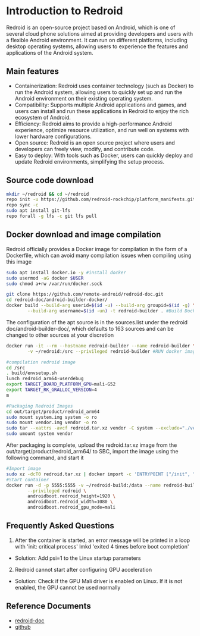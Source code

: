 # Introduction to Redroid

Redroid is an open-source project based on Android, which is one of several cloud phone solutions aimed at providing developers and users with a flexible Android environment. It can run on different platforms, including desktop operating systems, allowing users to experience the features and applications of the Android system.

## Main features

- Containerization: Redroid uses container technology (such as Docker) to run the Android system, allowing users to quickly set up and run the Android environment on their existing operating system.
- Compatibility: Supports multiple Android applications and games, and users can install and run these applications in Redroid to enjoy the rich ecosystem of Android.
- Efficiency: Redroid aims to provide a high-performance Android experience, optimize resource utilization, and run well on systems with lower hardware configurations.
- Open source: Redroid is an open source project where users and developers can freely view, modify, and contribute code.
- Easy to deploy: With tools such as Docker, users can quickly deploy and update Redroid environments, simplifying the setup process.

## Source code download

```bash
mkdir ~/redroid && cd ~/redroid
repo init -u https://github.com/redroid-rockchip/platform_manifests.git -b redroid-12.0.0 --depth=1 --git-lfs
repo sync -c
sudo apt install git-lfs
repo forall -g lfs -c git lfs pull
```

## Docker download and image compilation

Redroid officially provides a Docker image for compilation in the form of a Dockerfile, which can avoid many compilation issues when compiling using this image

```bash
sudo apt install docker.io -y #install docker
sudo usermod -aG docker $USER
sudo chmod a+rw /var/run/docker.sock

git clone https://github.com/remote-android/redroid-doc.git 
cd redroid-doc/android-builder-docker/
docker build --build-arg userid=$(id -u) --build-arg groupid=$(id -g) \
        --build-arg username=$(id -un) -t redroid-builder . #Build Docker image for compilation
```

The configuration of the apt source is in the sources.list under the redroid doc/android-builder-doc/, which defaults to 163 sources and can be changed to other sources at your discretion

```bash
docker run -it --rm --hostname redroid-builder --name redroid-builder \
        -v ~/redroid:/src --privileged redroid-builder #RUN docker image

#compilation redroid image
cd /src
. build/envsetup.sh
lunch redroid_arm64-userdebug
export TARGET_BOARD_PLATFORM_GPU=mali-G52
export TARGET_RK_GRALLOC_VERSION=4
m

#Packaging Redroid Images
cd out/target/product/redroid_arm64
sudo mount system.img system -o ro
sudo mount vendor.img vendor -o ro
sudo tar --xattrs -avcf redroid.tar.xz vendor -C system --exclude="./vendor" . 
sudo umount system vendor
```

After packaging is complete, upload the redroid.tar.xz image from the out/target/product/redroid_arm64/ to SBC, import the image using the following command, and start it

```bash
#Import image
sudo xz -dcT0 redroid.tar.xz | docker import -c 'ENTRYPOINT ["/init", "androidboot.hardware=redroid"]' - redroid
#Start container
docker run -d -p 5555:5555 -v ~/redroid-build:/data --name redroid-build -v /dev/mali0:/dev/mali0 \
        --privileged redroid \
        androidboot.redroid_height=1920 \
        androidboot.redroid_width=1080 \
        androidboot.redroid_gpu_mode=mali
```

## Frequently Asked Questions

1. After the container is started, an error message will be printed in a loop with 'init: critical process' lmkd 'exited 4 times before boot completion'
- Solution: Add psi=1 to the Linux startup parameters

2. Redroid cannot start after configuring GPU acceleration
- Solution: Check if the GPU Mali driver is enabled on Linux. If it is not enabled, the GPU cannot be used normally

## Reference Documents
- [redroid-doc](https://github.com/remote-android/redroid-doc)
- [github](https://github.com/redroid-rockchip)
